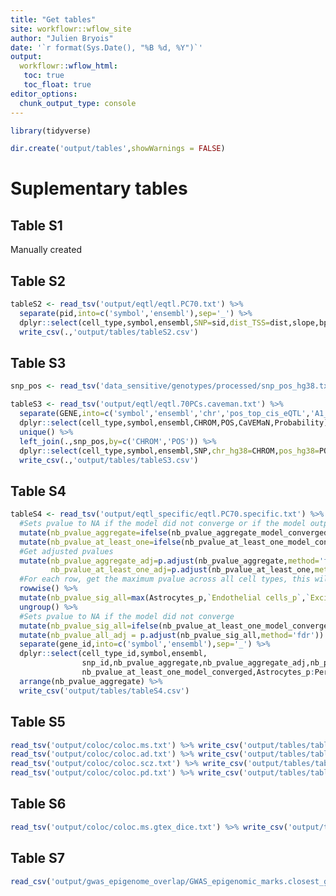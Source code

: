 ```yaml
---
title: "Get tables"
site: workflowr::wflow_site
author: "Julien Bryois"
date: '`r format(Sys.Date(), "%B %d, %Y")`'
output:
  workflowr::wflow_html:
   toc: true
   toc_float: true
editor_options:
  chunk_output_type: console
---
```


```r
library(tidyverse)
```

```r
dir.create('output/tables',showWarnings = FALSE)
```

# Suplementary tables

## Table S1

Manually created

## Table S2

```r
tableS2 <- read_tsv('output/eqtl/eqtl.PC70.txt') %>% 
  separate(pid,into=c('symbol','ensembl'),sep='_') %>% 
  dplyr::select(cell_type,symbol,ensembl,SNP=sid,dist_TSS=dist,slope,bpval,adj_p) %>% 
  write_csv(.,'output/tables/tableS2.csv')
```

## Table S3

```r
snp_pos <- read_tsv('data_sensitive/genotypes/processed/snp_pos_hg38.txt',col_names=FALSE) %>% dplyr::rename(CHROM=X1,POS=X2,SNP=X3)
```

```r
tableS3 <- read_tsv('output/eqtl/eqtl.70PCs.caveman.txt') %>% 
  separate(GENE,into=c('symbol','ensembl','chr','pos_top_cis_eQTL','A1_eqtl','A2_eqtl'),sep='_') %>% 
  dplyr::select(cell_type,symbol,ensembl,CHROM,POS,CaVEMaN,Probability) %>% arrange(-Probability) %>% 
  unique() %>% 
  left_join(.,snp_pos,by=c('CHROM','POS')) %>% 
  dplyr::select(cell_type,symbol,ensembl,SNP,chr_hg38=CHROM,pos_hg38=POS,CaVEMaN,Probability) %>% 
  write_csv(.,'output/tables/tableS3.csv')
```

## Table S4

```r
tableS4 <- read_tsv('output/eqtl_specific/eqtl.PC70.specific.txt') %>% 
  #Sets pvalue to NA if the model did not converge or if the model output is Inf
  mutate(nb_pvalue_aggregate=ifelse(nb_pvalue_aggregate_model_converged==FALSE | nb_pvalue_aggregate_model_converged==Inf,NA,nb_pvalue_aggregate)) %>% 
  mutate(nb_pvalue_at_least_one=ifelse(nb_pvalue_at_least_one_model_converged==FALSE | nb_pvalue_at_least_one==Inf,NA,nb_pvalue_at_least_one)) %>%   #Remove genes for which the model did not converge (9 genes
  #Get adjusted pvalues
  mutate(nb_pvalue_aggregate_adj=p.adjust(nb_pvalue_aggregate,method='fdr'),
         nb_pvalue_at_least_one_adj=p.adjust(nb_pvalue_at_least_one,method = 'fdr')) %>% 
  #For each row, get the maximum pvalue across all cell types, this will be the gene-level pvalue testing whether the genetic effect on gene expression is different than all other cell types
  rowwise() %>% 
  mutate(nb_pvalue_sig_all=max(Astrocytes_p,`Endothelial cells_p`,`Excitatory neurons_p`,`Inhibitory neurons_p`,Microglia_p,Oligodendrocytes_p,`OPCs / COPs_p`,Pericytes_p,na.rm=TRUE)) %>% 
  ungroup() %>% 
  #Sets pvalue to NA if the model did not converge
  mutate(nb_pvalue_sig_all=ifelse(nb_pvalue_at_least_one_model_converged==FALSE | nb_pvalue_sig_all==Inf | nb_pvalue_sig_all==-Inf,NA,nb_pvalue_sig_all)) %>% 
  mutate(nb_pvalue_all_adj = p.adjust(nb_pvalue_sig_all,method='fdr')) %>% 
  separate(gene_id,into=c('symbol','ensembl'),sep='_') %>%
  dplyr::select(cell_type_id,symbol,ensembl,
                snp_id,nb_pvalue_aggregate,nb_pvalue_aggregate_adj,nb_pvalue_at_least_one,                                                                      nb_pvalue_at_least_one_adj,nb_pvalue_all=nb_pvalue_sig_all,                                                                                     nb_pvalue_all_adj,nb_pvalue_aggregate_model_converged,
                nb_pvalue_at_least_one_model_converged,Astrocytes_p:Pericytes_p) %>% 
  arrange(nb_pvalue_aggregate) %>% 
  write_csv('output/tables/tableS4.csv')
```

## Table S5

```r
read_tsv('output/coloc/coloc.ms.txt') %>% write_csv('output/tables/tableS5.ms.csv')
read_tsv('output/coloc/coloc.ad.txt') %>% write_csv('output/tables/tableS5.ad.csv')
read_tsv('output/coloc/coloc.scz.txt') %>% write_csv('output/tables/tableS5.scz.csv')
read_tsv('output/coloc/coloc.pd.txt') %>% write_csv('output/tables/tableS5.pd.csv')
```

## Table S6

```r
read_tsv('output/coloc/coloc.ms.gtex_dice.txt') %>% write_csv('output/tables/tableS6.csv')
```

## Table S7

```r
read_csv('output/gwas_epigenome_overlap/GWAS_epigenomic_marks.closest_gene.closest_coloc.filtered.SNP2TFBS.txt') %>% write_csv('output/tables/tableS7.csv')
```
